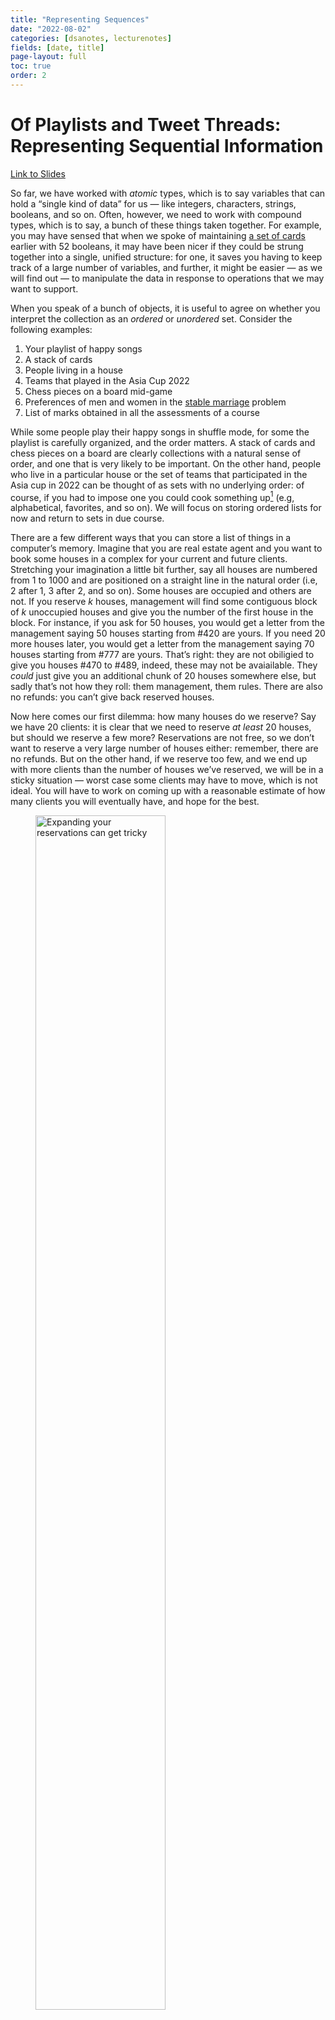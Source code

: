 ```yaml
---
title: "Representing Sequences"
date: "2022-08-02"
categories: [dsanotes, lecturenotes]
fields: [date, title]
page-layout: full
toc: true
order: 2
---
```


# Of Playlists and Tweet Threads: <br> Representing Sequential Information

[Link to Slides](https://slides.com/neeldhara/dsa1-w01#/2/1)

So far, we have worked with _atomic_ types, which is to say variables that can hold a "single kind of data" for us --- like integers, characters, strings, booleans, and so on. Often, however, we need to work with compound types, which is to say, a bunch of these things taken together. For example, you may have sensed that when we spoke of maintaining [a set of cards](../introduction/index.qmd) earlier with 52 booleans, it may have been nicer if they could be strung together into a single, unified structure: for one, it saves you having to keep track of a large number of variables, and further, it might be easier --- as we will find out --- to manipulate the data in response to operations that we may want to support.

When you speak of a bunch of objects, it is useful to agree on whether you interpret the collection as an _ordered_ or _unordered_ set. Consider the following examples:

1. Your playlist of happy songs
2. A stack of cards
3. People living in a house
4. Teams that played in the Asia Cup 2022
5. Chess pieces on a board mid-game
6. Preferences of men and women in the [stable marriage](../stable-matchings/index.qmd) problem
7. List of marks obtained in all the assessments of a course

While some people play their happy songs in shuffle mode, for some the playlist is carefully organized, and the order matters. A stack of cards and chess pieces on a board are clearly collections with a natural sense of order, and one that is very likely to be important. On the other hand, people who live in a particular house or the set of teams that participated in the Asia cup in 2022 can be thought of as sets with no underlying order: of course, if you had to impose one you could cook something up^[For example, the C++ implementation of `set` maintains a default order even though it is, by nomenclature, modeling unordered sets. On the other hand, the `unordered_set` data structure in the C++ STL throws all caution to the wind and buys faster operations on average.] (e.g, alphabetical, favorites, and so on). We will focus on storing ordered lists for now and return to sets in due course.

There are a few different ways that you can store a list of things in a computer's memory. Imagine that you are real estate agent and you want to book some houses in a complex for your current and future clients. Stretching your imagination a little bit further, say all houses are numbered from 1 to 1000 and are positioned on a straight line in the natural order (i.e, 2 after 1, 3 after 2, and so on). Some houses are occupied and others are not. If you reserve $k$ houses, management will find some contiguous block of $k$ unoccupied houses and give you the number of the first house in the block. For instance, if you ask for 50 houses, you would get a letter from the management saying 50 houses starting from #420 are yours. If you need 20 more houses later, you would get a letter from the management saying 70 houses starting from #777 are yours. That's right: they are not obiligied to give you houses #470 to #489, indeed, these may not be avaiailable. They _could_ just give you an additional chunk of 20 houses somewhere else, but sadly that's not how they roll: them management, them rules. There are also no refunds: you can't give back reserved houses.

Now here comes our first dilemma: how many houses do we reserve? Say we have 20 clients: it is clear that we need to reserve _at least_ 20 houses, but should we reserve a few more? Reservations are not free, so we don't want to reserve a very large number of houses either: remember, there are no refunds. But on the other hand, if we reserve too few, and we end up with more clients than the number of houses we've reserved, we will be in a sticky situation --- worst case some clients may have to move, which is not ideal. You will have to work on coming up with a reasonable estimate of how many clients you will eventually have, and hope for the best.

![Expanding your reservations can get tricky](../figures/ch2-houses-01.png){width=70%}

Over time you find that this business of estimating the number of clients you have is an unpleasant one: both under and overestimates lead to losses, which makes you wonder if there are apartments that have more flexible options. You look around, and why yes, you find a different apartment complex --- again a thousand houses on a line neatly numbered 1 to 1000 from left to right, but this time, management reserves one house at a time. You want a new house, you simply ask for one. But there's a catch: the paperwork here requires you to submit the client's information, and they directly get their house number. So this is actually quite efficient: the management does all the work and you can reserve exactly what you need. All is well until it's time for Diwali and you realize you don't know where your clients are housed, and you can't send them postcards, sweets, and advertisements.

You could, of course, just call your clients and ask them for their house numbers, but then this requires you to maintain some kind of register, and let us just say that you are not good with that kind of thing. So here's what you do instead: you only keep the first client's address, because that's just one thing that's easy to remember. Then you ask your $i$-th client to remember the address of the $(i+1)$-th client: they are slightly bewildered but you tell them it's for insurance. Now if you want to pay a visit to your $\ell$-th client, you just start from your first one, and follow the trail. Peculiar, but works.

![Walking around to find your clients with new management.](../figures/ch2-houses-02.gif){width=70%}

Note that with the previous maangement this was never a problem: you had a contiguous block of houses that you allocated sequentially, so your $i$-th client's house address was always at hand if you were good with arithmetic or had a calculator: simply add $(i-1)$ to the house number of the first client.

As analogies go this was both unrealistic and imprefect, but I hope it gives you a sense of the main trade-offs involved in the two ways we have to store sequential data --- very roughly speaking:

- in contiguous blocks, access is easy, flexibility is hard;
- with elements all over the place, access is indirect but the structure is relatively flexible.

## Arrays

Quoting [Wikipedia](https://en.wikipedia.org/wiki/Array_data_structure):

> An array is a data structure consisting of a collection of elements (values or variables), each identified by at least one array index or key. An array is stored such that the position of each element can be computed from its index tuple by a mathematical formula.

> For example, an array of 10 32-bit (4-byte) integer variables, with indices 0 through 9, may be stored as 10 words at memory addresses 2000, 2004, 2008, ..., 2036, (in hexadecimal: 0x7D0, 0x7D4, 0x7D8, ..., 0x7F4) so that the element with index i has the address 2000 + (i × 4).

Arrays are usually _static_, which is to say that their sizes are fixed upfront:

> As an example consider the C declaration int anArrayName[10]; which declares a one-dimensional array of ten integers. Here, the array can store ten elements of type int . This array has indices starting from zero through nine. For example, the expressions anArrayName[0] and anArrayName[9] are the first and last elements respectively.

Now if you decide to add an eleventh element to `anArrayName`, the default situation is that you have an array overflow and the operation is not permitted. However, you could work around this by copying everything in `anArrayName` to a _new_ array of larger size: this is going to be expensive, but it allows you to expand the size as you go along.

## Linked Lists

Quoting [Wikipedia](https://en.wikipedia.org/wiki/Linked_list):

>A linked list is a linear collection of data elements whose order is not given by their physical placement in memory. Instead, each element points to the next. It is a data structure consisting of a collection of nodes which together represent a sequence. In its most basic form, each node contains: data, and a reference (in other words, a link) to the next node in the sequence. This structure allows for efficient insertion or removal of elements from any position in the sequence during iteration.

> More complex variants add additional links, allowing more efficient insertion or removal of nodes at arbitrary positions. A drawback of linked lists is that access time is linear (and difficult to pipeline). Faster access, such as random access, is not feasible. Arrays have better cache locality compared to linked lists.


## Comparison

Given a fully occupied array with n elements v/s a linked list with n elements, here are the costs of some operations that you might want to perform:

| Operations                         | Arrays        | Singly Linked List |
|:----------------------------------:|:-------------:|:------------------:|
| Looking up the `i`-th element        | instant       | $\approx$ `i`        |
| Adding a new element at the start  | $\approx$ `n`^[The actual cost is the number of elements in the array.]   | instant            |
| Adding a new element at the end    | $\approx$ `n`^[This is instant if there's room, but `n` in the worst case, when the array overflows.]   | instant^[assuming we remember where the list ends]        |
| Adding a new element at the `i`-th location    | $\approx$ `n`   | $\approx$ min(`i`,`n-i`)^[assuming we remember where the list ends _and_ store backward pointers; from each element to the _previous_ one.]       |
| Removing the `i`-th element          | $\approx$ `n-i` | $\approx$ min(`i`,`n-i`)^[assuming we remember where the list ends _and_ store backward pointers; from each element to the _previous_ one.]        |

## Dynamic Arrays

In a bid to get the best of both worlds, one often resorts to _dynamic arrays_ --- which are resizable arrays that have an average constant expense of insertion and instant lookups always. The way this works is the following: start out with a modest-sized array with room for $k$ elements^[Where $k$ is a reasonable estimate for what you would need; if you don't have such an estimate begin with $k = 2$.], and whenever you overflow, you book a new array which is _double_ the size of the original, which buys you free insert operations for another $n$ steps, where $n$ is the current array size. This way, you can think of every copy operation as "paying forward" for an insert operation, and since the total number of insertions is $n$, the total number of operations overall is at most $2n$, amounting to a total cost that is constant per insertion (by averaging). This is called an _amortized_ analysis. Every insertion is one of two kinds:

- _lucky_: an operation that costs one unit of time, because the array has free space;
- _unlucky_: an operation that costs $n+1$ units of time, because the array has overflown and we need to copy $n$ elements before we can perform the insert.

Note that the unlucky operations are few and far between: if we have an _unlucky_ operation of cost $n+1$, then the _next_ $n$ inserts are going to be lucky. So while the worst-case insertion time can be as bad as the size of the array, the _average_ time is, in fact, constant.

Note that deleting arbitrary elements remains expensive, we have to clean up the empty spaces created by the deletions.



## What should you use?

The correct answer is: it depends. If you expect your lists to be heavily manipulated, then linked lists are likely to be the better choice. On the other hand, if yuo are working with a list of a predictable size (or you at least have a known and reasonable upper bound on the size), and direct access is important to you, then arrays are the way to go. If you are dissatisfied with both methods, then consider transforming your unhappiness into motivation for discovering more sophisticated options!

<!--
    - index.qmd
    - sequences.qmd
    - cardtricks.qmd
    - graphs.qmd
    - traversals.qmd
    - stablematchings.qmd
 -->